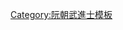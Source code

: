 {{Navbox
|name = 嗣德二十八年乙亥科武試副榜
|title = [[阮朝嗣德二十八年乙亥科武副榜列表|嗣德二十八年（1875年）乙亥科武試副榜]]
|titlestyle = background-color:#FFD700;
|image =
|style = width:100%;text-align:center; 
|groupstyle = text-align:center; background-color:#FFD700;
|liststyle = text-align:center;
|state = {{{state<includeonly>|collapsed</includeonly>}}}

|group1 = 副榜<br>共13名
|list1 = 囗囗囗 - 囗囗囗 - 囗囗囗 - 囗囗囗 - 囗囗囗 - 囗囗囗 - 囗囗囗 - 囗囗囗 - 囗囗囗 - 囗囗囗 - 囗囗囗 - 囗囗囗 - 囗囗囗

|belowstyle = text-align: center; background-color:#FFD700;
|below='''前一科：[[Template:嗣德二十四年辛未科武試副榜|嗣德二十四年辛未科武試]]　'''·'''　停武會試'''<br>'''同科進士：[[Template:嗣德二十八年乙亥科庭試正副榜|嗣德二十八年乙亥科]]'''<br>注：本科武會試中格次中格十三人，皆不知文，免覆試，皆授武副榜
}}
<noinclude>[[Category:嗣德二十八年乙亥科武副榜| ]]
[[Category:阮朝武進士模板]]</noinclude>